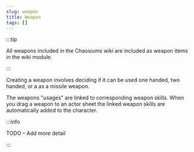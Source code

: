 ```yaml
---
slug: weapon
title: Weapon
tags: []
---
```


:::tip

All weapons included in the Chaosiums wiki are included as weapon items in the wiki module.

:::

Creating a weapon involves deciding if it can be used one handed, two handed, or a as a missile
weapon.

The weapons "usages" are linked to corresponding weapon skills. When you drag a weapon to an actor
sheet the linked weapon skills are automatically added to the character.

:::info

TODO – Add more detail

:::
